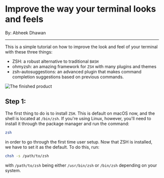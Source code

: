 
# Improve the way your terminal looks and feels
By: Abheek Dhawan
***

This is a simple tutorial on how to improve the look and feel of your terminal with these three things:
- ZSH: a robust alternative to traditional `BASH`
- ohmyzsh: an amazing framework for `ZSH` with many plugins and themes
- zsh-autosuggestions: an advanced plugin that makes command completion suggestions based on previous commands.

![The finished product](https://adawesome.tech/blog/zsh-terminal/img/zsh-terminal-1.png "The finished product")

## Step 1:
The first thing to do is to install `ZSH`. This is default on macOS now, and the shell is located at `/bin/zsh`. If you're using Linux, however, you'll need to install it through the package manager and run the command:
```bash
zsh
```
in order to go through the first time user setup. Now that ZSH is installed, we have to set it as the default. To do this, run:
```bash
chsh -s /path/to/zsh
```
with `/path/to/zsh` being either `/usr/bin/zsh` or `/bin/zsh` depending on your system.


